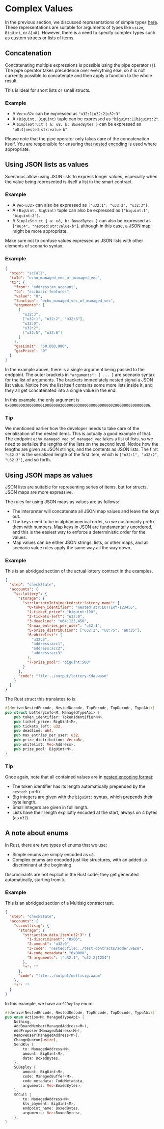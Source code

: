 # Complex Values

In the previous section, we discussed representations of simple types [here](/smart-contracts/testing/scenarios/simple-values). These representations are suitable for arguments of types like `usize`, `BigUint`, or `&[u8]`. However, there is a need to specify complex types such as custom structs or lists of items.

## **Concatenation**

Concatenating multiple expressions is possible using the pipe operator (`|`). The pipe operator takes precedence over everything else, so it is not currently possible to concatenate and then apply a function to the whole result.

This is ideal for short lists or small structs.

### Example

- A `Vec<u32>` can be expressed as `"u32:1|u32:2|u32:3"`.
- A `(BigUint, BigUint)` tuple can be expressed as `"biguint:1|biguint:2"`.
- A `SimpleStruct { a: u8, b: BoxedBytes }` can be expressed as `"u8:4|nested:str:value-b"`.

Please note that the pipe operator only takes care of the concatenation itself. You are responsible for ensuring that [nested encoding](/smart-contracts/data/serialization-overview/#the-concept-of-top-level-vs-nested-objects) is used where appropriate.

## **Using JSON lists as values**

Scenarios allow using JSON lists to express longer values, especially when the value being represented is itself a list in the smart contract.

### Example

- A `Vec<u32>` can also be expressed as `["u32:1", "u32:2", "u32:3"]`.
- A `(BigUint, BigUint)` tuple can also be expressed as `["biguint:1", "biguint:2"]`.
- A `SimpleStruct { a: u8, b: BoxedBytes }` can also be expressed as `["u8:4", "nested:str:value-b"]`, although in this case, a [JSON map](#using-json-maps-as-values) might be more appropriate.

Make sure not to confuse values expressed as JSON lists with other elements of scenario syntax.

### Example

```json
{
  "step": "scCall",
  "txId": "echo_managed_vec_of_managed_vec",
  "tx": {
    "from": "address:an_account",
    "to": "sc:basic-features",
    "value": "0",
    "function": "echo_managed_vec_of_managed_vec",
    "arguments": [
      [
        "u32:3",
        ["u32:1", "u32:2", "u32:3"],
        "u32:0",
        "u32:2",
        ["u32:5", "u32:6"]
      ]
    ],
    "gasLimit": "50,000,000",
    "gasPrice": "0"
  }
}
```

In the example above, there is a single argument being passed to the endpoint. The outer brackets in `"arguments": [ ... ]` are scenario syntax for the list of arguments. The brackets immediately nested signal a JSON list value. Notice how the list itself contains some more lists inside it, and they all get concatenated into a single value in the end.

In this example, the only argument is `0x0000000300000001000000020000000300000000000000020000000500000006`.

### Tip

We mentioned earlier how the developer needs to take care of the serialization of the nested items. This is actually a good example of that. The endpoint `echo_managed_vec_of_managed_vec` takes a list of lists, so we need to serialize the lengths of the lists on the second level. Notice how the lengths are given as JSON strings, and the contents as JSON lists. The first `"u32:3"` is the serialized length of the first item, which is `["u32:1", "u32:2", "u32:3"]`, and so forth.

## **Using JSON maps as values**

JSON lists are suitable for representing series of items, but for structs, JSON maps are more expressive.

The rules for using JSON maps as values are as follows:

- The interpreter will concatenate all JSON map values and leave the keys out.
- The keys need to be in alphanumerical order, so we customarily prefix them with numbers. Map keys in JSON are fundamentally unordered, and this is the easiest way to enforce a deterministic order for the values.
- Map values can be either JSON strings, lists, or other maps, and all scenario value rules apply the same way all the way down.

### Example

This is an abridged section of the actual lottery contract in the examples.

```json
{
  "step": "checkState",
  "accounts": {
    "sc:lottery": {
      "storage": {
        "str:lotteryInfo|nested:str:lottery_name": {
          "0-token_identifier": "nested:str:LOTTERY-123456",
          "1-ticket_price": "biguint:100",
          "2-tickets-left": "u32:0",
          "3-deadline": "u64:123,456",
          "4-max_entries_per_user": "u32:1",
          "5-prize_distribution": ["u32:2", "u8:75", "u8:25"],
          "6-whitelist": [
            "u32:3",
            "address:acc1",
            "address:acc2",
            "address:acc3"
          ],
          "7-prize_pool": "biguint:500"
        }
      },
      "code": "file:../output/lottery-Kda.wasm"
    }
  }
}
```

The Rust struct this translates to is:

```rust
#[derive(NestedEncode, NestedDecode, TopEncode, TopDecode, TypeAbi)]
pub struct LotteryInfo<M: ManagedTypeApi> {
    pub token_identifier: TokenIdentifier<M>,
    pub ticket_price: BigUint<M>,
    pub tickets_left: u32,
    pub deadline: u64,
    pub max_entries_per_user: u32,
    pub prize_distribution: Vec<u8>,
    pub whitelist: Vec<Address>,
    pub prize_pool: BigUint<M>,
}
```

### Tip

Once again, note that all contained values are in [nested encoding format](/smart-contracts/data/serialization-overview/#the-concept-of-top-level-vs-nested-objects):

- The token identifier has its length automatically prepended by the `nested:` prefix.
- Big integers are given with the `biguint:` syntax, which prepends their byte length.
- Small integers are given in full length.
- Lists have their length explicitly encoded at the start, always on 4 bytes (as `u32`).

## **A note about enums**

In Rust, there are two types of enums that we use:

- Simple enums are simply encoded as `u8`.
- Complex enums are encoded just like structures, with an added `u8` discriminant at the beginning.

Discriminants are not explicit in the Rust code; they get generated automatically, starting from `0`.

### Example

This is an abridged section of a Multisig contract test.

```json
{
  "step": "checkState",
  "accounts": {
    "sc:multisig": {
      "storage": {
        "str:action_data.item|u32:3": {
          "1-discriminant": "0x06",
          "2-amount": "u32:0",
          "3-code": "nested:file:../test-contracts/adder.wasm",
          "4-code_metadata": "0x0000",
          "5-arguments": ["u32:1", "u32:2|1234"]
        },
        "+": ""
      },
      "code": "file:../output/multisig.wasm"
    },
    "+": ""
  }
}
```

In this example, we have an `SCDeploy` enum:

```rust
#[derive(NestedEncode, NestedDecode, TopEncode, TopDecode, TypeAbi)]
pub enum Action<M: ManagedTypeApi> {
    Nothing,
    AddBoardMember(ManagedAddress<M>),
    AddProposer(ManagedAddress<M>),
    RemoveUser(ManagedAddress<M>),
    ChangeQuorum(usize),
    SendKlv {
        to: ManagedAddress<M>,
        amount: BigUint<M>,
        data: BoxedBytes,
    },
    SCDeploy {
        amount: BigUint<M>,
        code: ManagedBuffer<M>,
        code_metadata: CodeMetadata,
        arguments: Vec<BoxedBytes>,
    },
    SCCall {
        to: ManagedAddress<M>,
        klv_payment: BigUint<M>,
        endpoint_name: BoxedBytes,
        arguments: Vec<BoxedBytes>,
    },
}
```
